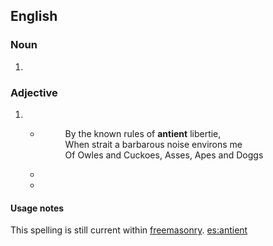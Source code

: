 ==English==

===Noun===
{{en-noun}}

# {{obsolete spelling of|ancient|lang=en}}

===Adjective===
{{en-adj|er|more}}

# {{obsolete spelling of|ancient|lang=en}}
#* {{quote-text|year=1673|author={{w|John Milton}}|title=[[s:I did but prompt the age to quit their cloggs|I did but prompt the age to quit their cloggs]]|passage=I did but prompt the age to quit their cloggs}}
#*: By the known rules of '''antient''' libertie,
#*: When strait a barbarous noise environs me
#*: Of Owles and Cuckoes, Asses, Apes and Doggs
#* {{quote-book
|author=Dawes, Manasseh & Jones, Sir William
|title=[[s:England's Alarm!|England's Alarm!]]
|year=1785
|page=10
|passage=The trial by jury, your Lordship knows, is so '''antient''' a privilege belonging to mankind, that its origin cannot properly be traced.
}}
#* {{quote-journal
|year=1906
|journal=The Athenaeum
|url=http://books.google.ie/books?ei=2jnRUc-AIeGK7Ab5zoGYCw&id=RCM5AQAAIAAJ&dq=Antient+Concert+Rooms&q=%22Antient+Concert+Rooms%22
|page=745
|passage=The choral and orchestral concerts at the '''Antient''' Concert Rooms were of more than usual interest.
}}

====Usage notes====
This spelling is still current within [[freemasonry]].
[[es:antient]]